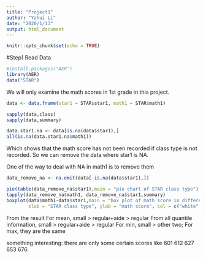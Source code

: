 ```yaml
---
title: "Project1"
author: "Yahui Li"
date: "2020/1/13"
output: html_document
---
```


```r
knitr::opts_chunk$set(echo = TRUE)
```

#Step1 Read Data

```r
#install.packages("AER")
library(AER)
data("STAR")
```

We will only examine the math scores in 1st grade in this project.
```r
data <- data.frame(star1 = STAR$star1, math1 = STAR$math1)

sapply(data,class)
sapply(data,summary)
```

```r
data.star1.na <- data[is.na(data$star1),]
all(is.na(data.star1.na$math1))
```

Which shows that the math score has not been recorded if class type is not recorded.
So we can remove the data where star1 is NA.

One of the way to deal with NA in math1 is to remove them
```r
data_remove_na <- na.omit(data[-is.na(data$star1),])
```
```r
pie(table(data_remove_na$star1),main = "pie chart of STAR class type")
tapply(data_remove_na$math1, data_remove_na$star1,summary)
boxplot(data$math1~data$star1,main = "box plot of math score in different class", 
        xlab = "STAR class type", ylab = "math score", col = c("white", "skyblue", "pink"))
```

From the result
For mean, small > regular+aide > regular
From all quantile information, small > regular+aide > regular
For min, small > other two; For max, they are the same

something interesting: there are only some certain scores like 601 612 627 653 676.

